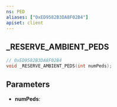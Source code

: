 ```yaml
---
ns: PED
aliases: ["0xED9582B3DA8F02B4"]
apiset: client
---
```

## _RESERVE_AMBIENT_PEDS

```c
// 0xED9582B3DA8F02B4
void _RESERVE_AMBIENT_PEDS(int numPeds);
```


## Parameters
* **numPeds**: